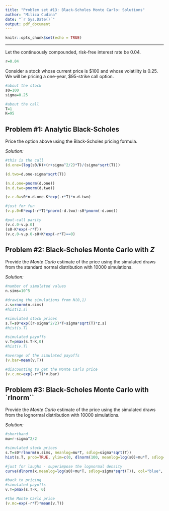 ```yaml
---
title: "Problem set #13: Black-Scholes Monte Carlo: Solutions"
author: "Milica Cudina"
date: "`r Sys.Date()`"
output: pdf_document
---
```


```r
knitr::opts_chunk$set(echo = TRUE)
```

---

Let the continuously compounded, risk-free interest rate be $0.04$. 

```r
r=0.04
```

Consider a stock whose current price is \$100 and whose volatility is $0.25$. We will be pricing a one-year, \$95-strike call option. 

```r
#about the stock
s0=100
sigma=0.25

#about the call
T=1
K=95
```

## Problem #1: Analytic Black-Scholes
Price the option above using the Black-Scholes pricing formula. 

*Solution:*
```r
#this is the call
(d.one=(log(s0/K)+(r+sigma^2/2)*T)/(sigma*sqrt(T)))

(d.two=d.one-sigma*sqrt(T))

(n.d.one=pnorm(d.one))
(n.d.two=pnorm(d.two))

(v.c.0=s0*n.d.one-K*exp(-r*T)*n.d.two)

#just for fun
(v.p.0=K*exp(-r*T)*pnorm(-d.two)-s0*pnorm(-d.one))

#put-call parity
(v.c.0-v.p.0)
(s0-K*exp(-r*T))
(v.c.0-v.p.0-s0+K*exp(-r*T)==0)
```

## Problem #2: Black-Scholes Monte Carlo with $Z$
Provide the *Monte Carlo* estimate of the price using the simulated draws from the standard normal distribution with 10000 simulations.

*Solution:*
```r
#number of simulated values
n.sims=10^5

#drawing the simulations from N(0,1)
z.s=rnorm(n.sims)
#hist(z.s)

#simulated stock prices
s.T=s0*exp((r-sigma^2/2)*T+sigma*sqrt(T)*z.s)
#hist(s.T)

#simulated payoffs
v.T=pmax(s.T-K,0)
#hist(v.T)

#average of the simulated payoffs
(v.bar=mean(v.T))

#discounting to get the Monte Carlo price
(v.c.mc=exp(-r*T)*v.bar)
```


## Problem #3: Black-Scholes Monte Carlo with `rlnorm``
Provide the *Monte Carlo* estimate of the price using the simulated draws from the lognormal distribution with 10000 simulations.

*Solution:*
```r
#shorthand
mu=r-sigma^2/2

#simulated stock prices
s.T=s0*rlnorm(n.sims, meanlog=mu*T, sdlog=sigma*sqrt(T))
hist(s.T, prob=TRUE, ylim=c(0, dlnorm(100, meanlog=log(s0)+mu*T, sdlog=sigma*sqrt(T))))

#just for laughs - superimpose the lognormal density
curve(dlnorm(x,meanlog=log(s0)+mu*T, sdlog=sigma*sqrt(T)), col="blue", add=TRUE)

#back to pricing
#simulated payoffs
v.T=pmax(s.T-K, 0)

#the Monte Carlo price
(v.mc=exp(-r*T)*mean(v.T))
```

